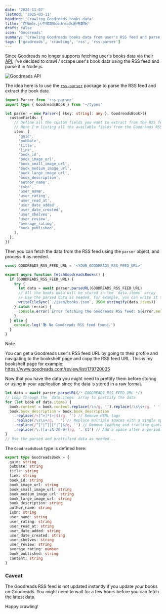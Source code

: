 ```yaml
---
date: '2024-11-07'
lastmod: '2025-03-11'
heading: 'Crawling Goodreads books data'
title: '在Node.js中爬取Goodreads图书数据'
draft: false
icon: 'Goodreads'
summary: "Crawling Goodreads books data from user's RSS feed and parse to JSON in Node.js"
tags: ['goodreads', 'crawling', 'rss', 'rss-parser']
---
```


Since Goodreads no longer supports fetching user's books data via their [API](https://www.goodreads.com/api),
I've decided to crawl / scrape user's book data using the RSS feed and parse it in Node.js.

![Goodreads API](/static/images/goodreads-api.png)

The idea here is to use the [`rss-parser`](https://www.npmjs.com/package/rss-parser) package to parse the RSS feed and extract the book data.

```ts:goodreads.ts showLineNumbers
import Parser from 'rss-parser'
import type { GoodreadsBook } from '~/types'

let parser = new Parser<{ [key: string]: any }, GoodreadsBook>({
  customFields: {
    // Define all the custom fields you want to extract from the RSS feed
    // Here I'm listing all the available fields from the Goodreads RSS feed
    item: [
      'guid',
      'pubDate',
      'title',
      'link',
      'book_id',
      'book_image_url',
      'book_small_image_url',
      'book_medium_image_url',
      'book_large_image_url',
      'book_description',
      'author_name',
      'isbn',
      'user_name',
      'user_rating',
      'user_read_at',
      'user_date_added',
      'user_date_created',
      'user_shelves',
      'user_review',
      'average_rating',
      'book_published',
    ],
  },
})
```

Then you can fetch the data from the RSS feed using the `parser` object, and process it as needed.

```ts:goodreads.ts showLineNumbers
const GOODREADS_RSS_FEED_URL = '<YOUR_GOODREADS_RSS_FEED_URL>'

export async function fetchGoodreadsBooks() {
  if (GOODREADS_RSS_FEED_URL) {
    try {
      let data = await parser.parseURL(GOODREADS_RSS_FEED_URL)
      // All the books data will be stored in the `data.items` array
      // Use the parsed data as needed, for example, you can write it to a JSON file:
      writeFileSync(`./json/books.json`, JSON.stringify(data.items))
    } catch (error) {
      console.error(`Error fetching the Goodreads RSS feed: ${error.message}`)
    }
  } else {
    console.log('📚 No Goodreads RSS feed found.')
  }
}
```

> [!NOTE]
> You can get a Goodreads user's RSS feed URL by going to their profile and navigating to the bookshelf page and copy the RSS feed URL.
> This is my bookshelf page for example: https://www.goodreads.com/review/list/179720035

Now that you have the data you might need to prettify them before storing or using in your application
since the data is stored in a raw format.

```ts:goodreads.ts showLineNumbers
let data = await parser.parseURL(/* GOODREADS_RSS_FEED_URL */)
// Loop through the `data.items` array to prettify the data
for (let book of data.items) {
  book.content = book.content.replace(/\n/g, '').replace(/\s\s+/g, ' ') // Remove line breaks
  book.book_description = book.book_description
    .replace(/<[^>]*(>|$)/g, '') // Remove HTML tags
    .replace(/\s\s+/g, ' ') // Replace multiple spaces with a single space
    .replace(/^["|“]|["|“]$/g, '') // Remove leading and trailing quotation marks
    .replace(/\.([a-zA-Z0-9])/g, '. $1') // Add a space after a period
}
// Use the parsed and prettified data as needed...
```

The `GoodreadsBook` type is defined here:

```ts:types.ts showLineNumbers
export type GoodreadsBook = {
  guid: string
  pubDate: string
  title: string
  link: string
  book_id: string
  book_image_url: string
  book_small_image_url: string
  book_medium_image_url: string
  book_large_image_url: string
  book_description: string
  author_name: string
  isbn: string
  user_name: string
  user_rating: string
  user_read_at: string
  user_date_added: string
  user_date_created: string
  user_shelves: string
  user_review: string
  average_rating: number
  book_published: string
  content: string
}
```

### Caveat

The Goodreads RSS feed is not updated instantly if you update your books on Goodreads.
You might need to wait for a few hours before you can fetch the latest data.

Happy crawling! <Twemoji emoji="clinking-beer-mugs" />
